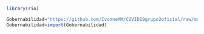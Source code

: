 ```r
library(rio)
```

```r
Gobernabilidad="https://github.com/IvonneMM/COVID19grupo2oficial/raw/master/Government.xls"
Gobernabilidad=import(Gobernabilidad)
```



